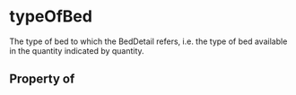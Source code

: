  

# typeOfBed

The type of bed to which the BedDetail refers, i.e. the type of bed available in the quantity indicated by quantity.

## Property of



